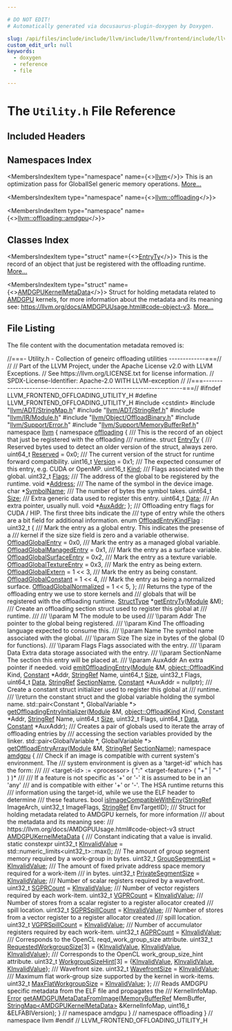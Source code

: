 ```yaml
---

# DO NOT EDIT!
# Automatically generated via docusaurus-plugin-doxygen by Doxygen.

slug: /api/files/include/include/llvm/include/llvm/frontend/include/llvm/frontend/offloading/utility-h
custom_edit_url: null
keywords:
  - doxygen
  - reference
  - file

---
```





# The `Utility.h` File Reference

<DoxygenPage pluginConfig={pluginConfig}>



## Included Headers

<IncludesList>
<IncludesListItem
  filePath="cstdint"
  permalink=""
  isLocal="false" />
<IncludesListItem
  filePath="llvm/ADT/StringMap.h"
  permalink="/docs/api/files/include/include/llvm/include/llvm/adt/stringmap-h"
  isLocal="true" />
<IncludesListItem
  filePath="llvm/ADT/StringRef.h"
  permalink="/docs/api/files/include/include/llvm/include/llvm/adt/stringref-h"
  isLocal="true" />
<IncludesListItem
  filePath="llvm/IR/Module.h"
  permalink="/docs/api/files/include/include/llvm/include/llvm/ir/module-h"
  isLocal="true" />
<IncludesListItem
  filePath="llvm/Object/OffloadBinary.h"
  permalink="/docs/api/files/include/include/llvm/include/llvm/object/offloadbinary-h"
  isLocal="true" />
<IncludesListItem
  filePath="llvm/Support/Error.h"
  permalink="/docs/api/files/include/include/llvm/include/llvm/support/error-h"
  isLocal="true" />
<IncludesListItem
  filePath="llvm/Support/MemoryBufferRef.h"
  permalink="/docs/api/files/include/include/llvm/include/llvm/support/memorybufferref-h"
  isLocal="true" />
</IncludesList>

## Namespaces Index

<MembersIndex>

<MembersIndexItem
  type="namespace"
  name={<><a href="/docs/api/namespaces/llvm">llvm</a></>}>
This is an optimization pass for GlobalISel generic memory operations. <a href="/docs/api/namespaces/llvm/#details">More...</a>
</MembersIndexItem>

<MembersIndexItem
  type="namespace"
  name={<><a href="/docs/api/namespaces/llvm/offloading">llvm::offloading</a></>}>
</MembersIndexItem>

<MembersIndexItem
  type="namespace"
  name={<><a href="/docs/api/namespaces/llvm/offloading/amdgpu">llvm::offloading::amdgpu</a></>}>
</MembersIndexItem>

</MembersIndex>

## Classes Index

<MembersIndex>

<MembersIndexItem
  type="struct"
  name={<><a href="/docs/api/structs/llvm/offloading/entryty">EntryTy</a></>}>
This is the record of an object that just be registered with the offloading runtime. <a href="/docs/api/structs/llvm/offloading/entryty/#details">More...</a>
</MembersIndexItem>

<MembersIndexItem
  type="struct"
  name={<><a href="/docs/api/structs/llvm/offloading/amdgpu/amdgpukernelmetadata">AMDGPUKernelMetaData</a></>}>
Struct for holding metadata related to <a href="/docs/api/namespaces/llvm/amdgpu">AMDGPU</a> kernels, for more information about the metadata and its meaning see: <a href="https://llvm.org/docs/AMDGPUUsage.html#code-object-v3">https://llvm.org/docs/AMDGPUUsage.html#code-object-v3</a>. <a href="/docs/api/structs/llvm/offloading/amdgpu/amdgpukernelmetadata/#details">More...</a>
</MembersIndexItem>

</MembersIndex>


## File Listing

The file content with the documentation metadata removed is:

<ProgramListing>

<Link id="l00001" /><CodeLine lineNumber="1"><Highlight kind="comment">//===- Utility.h - Collection of geneirc offloading utilities -------------===//</Highlight><Highlight kind="normal"></Highlight></CodeLine>
<Link id="l00002" /><CodeLine lineNumber="2"><Highlight kind="normal"></Highlight><Highlight kind="comment">//</Highlight><Highlight kind="normal"></Highlight></CodeLine>
<Link id="l00003" /><CodeLine lineNumber="3"><Highlight kind="normal"></Highlight><Highlight kind="comment">// Part of the LLVM Project, under the Apache License v2.0 with LLVM Exceptions.</Highlight><Highlight kind="normal"></Highlight></CodeLine>
<Link id="l00004" /><CodeLine lineNumber="4"><Highlight kind="normal"></Highlight><Highlight kind="comment">// See https://llvm.org/LICENSE.txt for license information.</Highlight><Highlight kind="normal"></Highlight></CodeLine>
<Link id="l00005" /><CodeLine lineNumber="5"><Highlight kind="normal"></Highlight><Highlight kind="comment">// SPDX-License-Identifier: Apache-2.0 WITH LLVM-exception</Highlight><Highlight kind="normal"></Highlight></CodeLine>
<Link id="l00006" /><CodeLine lineNumber="6"><Highlight kind="normal"></Highlight><Highlight kind="comment">//</Highlight><Highlight kind="normal"></Highlight></CodeLine>
<Link id="l00007" /><CodeLine lineNumber="7"><Highlight kind="normal"></Highlight><Highlight kind="comment">//===----------------------------------------------------------------------===//</Highlight><Highlight kind="normal"></Highlight></CodeLine>
<Link id="l00008" /><CodeLine lineNumber="8"><Highlight kind="normal"></Highlight></CodeLine>
<Link id="l00009" /><CodeLine lineNumber="9"><Highlight kind="normal"></Highlight><Highlight kind="preprocessor">#ifndef LLVM&#95;FRONTEND&#95;OFFLOADING&#95;UTILITY&#95;H</Highlight><Highlight kind="normal"></Highlight></CodeLine>
<Link id="l00010" /><CodeLine lineNumber="10"><Highlight kind="normal"></Highlight><Highlight kind="preprocessor">#define LLVM&#95;FRONTEND&#95;OFFLOADING&#95;UTILITY&#95;H</Highlight><Highlight kind="normal"></Highlight></CodeLine>
<Link id="l00011" /><CodeLine lineNumber="11"><Highlight kind="normal"></Highlight></CodeLine>
<Link id="l00012" /><CodeLine lineNumber="12"><Highlight kind="normal"></Highlight><Highlight kind="preprocessor">#include &lt;cstdint&gt;</Highlight><Highlight kind="normal"></Highlight></CodeLine>
<Link id="l00013" /><CodeLine lineNumber="13"><Highlight kind="normal"></Highlight></CodeLine>
<Link id="l00014" /><CodeLine lineNumber="14"><Highlight kind="normal"></Highlight><Highlight kind="preprocessor">#include &quot;<a href="/docs/api/files/include/include/llvm/include/llvm/adt/stringmap-h">llvm/ADT/StringMap.h</a>&quot;</Highlight><Highlight kind="normal"></Highlight></CodeLine>
<Link id="l00015" /><CodeLine lineNumber="15"><Highlight kind="normal"></Highlight><Highlight kind="preprocessor">#include &quot;<a href="/docs/api/files/include/include/llvm/include/llvm/adt/stringref-h">llvm/ADT/StringRef.h</a>&quot;</Highlight><Highlight kind="normal"></Highlight></CodeLine>
<Link id="l00016" /><CodeLine lineNumber="16"><Highlight kind="normal"></Highlight><Highlight kind="preprocessor">#include &quot;<a href="/docs/api/files/include/include/llvm/include/llvm/ir/module-h">llvm/IR/Module.h</a>&quot;</Highlight><Highlight kind="normal"></Highlight></CodeLine>
<Link id="l00017" /><CodeLine lineNumber="17"><Highlight kind="normal"></Highlight><Highlight kind="preprocessor">#include &quot;<a href="/docs/api/files/include/include/llvm/include/llvm/object/offloadbinary-h">llvm/Object/OffloadBinary.h</a>&quot;</Highlight><Highlight kind="normal"></Highlight></CodeLine>
<Link id="l00018" /><CodeLine lineNumber="18"><Highlight kind="normal"></Highlight><Highlight kind="preprocessor">#include &quot;<a href="/docs/api/files/include/include/llvm/include/llvm/support/error-h">llvm/Support/Error.h</a>&quot;</Highlight><Highlight kind="normal"></Highlight></CodeLine>
<Link id="l00019" /><CodeLine lineNumber="19"><Highlight kind="normal"></Highlight><Highlight kind="preprocessor">#include &quot;<a href="/docs/api/files/include/include/llvm/include/llvm/support/memorybufferref-h">llvm/Support/MemoryBufferRef.h</a>&quot;</Highlight><Highlight kind="normal"></Highlight></CodeLine>
<Link id="l00020" /><CodeLine lineNumber="20"><Highlight kind="normal"></Highlight></CodeLine>
<Link id="l00021" /><CodeLine lineNumber="21"><Highlight kind="normal"></Highlight><Highlight kind="keyword">namespace </Highlight><Highlight kind="normal"><a href="/docs/api/namespaces/llvm">llvm</a> &#123;</Highlight></CodeLine>
<Link id="l00022" /><CodeLine lineNumber="22"><Highlight kind="normal"></Highlight><Highlight kind="keyword">namespace </Highlight><Highlight kind="normal"><a href="/docs/api/namespaces/llvm/offloading">offloading</a> &#123;</Highlight></CodeLine>
<Link id="l00023" /><CodeLine lineNumber="23"><Highlight kind="normal"></Highlight><Highlight kind="comment"></Highlight></CodeLine>
<Link id="l00024" /><CodeLine lineNumber="24"><Highlight kind="comment">/// This is the record of an object that just be registered with the offloading</Highlight></CodeLine>
<Link id="l00025" /><CodeLine lineNumber="25"><Highlight kind="comment">/// runtime.</Highlight><Highlight kind="normal"></Highlight></CodeLine>
<Link id="l00026" /><CodeLine lineNumber="26" lineLink="/docs/api/structs/llvm/offloading/entryty"><Highlight kind="normal"></Highlight><Highlight kind="keyword">struct </Highlight><Highlight kind="normal"><a href="/docs/api/structs/llvm/offloading/entryty">EntryTy</a> &#123;</Highlight><Highlight kind="comment"></Highlight></CodeLine>
<Link id="l00027" /><CodeLine lineNumber="27"><Highlight kind="comment">  /// Reserved bytes used to detect an older version of the struct, always zero.</Highlight><Highlight kind="normal"></Highlight></CodeLine>
<Link id="l00028" /><CodeLine lineNumber="28" lineLink="/docs/api/structs/llvm/offloading/entryty/#a95bdd1a768c2106308275c9d04a4ba5f"><Highlight kind="normal">  uint64&#95;t <a href="/docs/api/structs/llvm/offloading/entryty/#a95bdd1a768c2106308275c9d04a4ba5f">Reserved</a> = 0x0;</Highlight><Highlight kind="comment"></Highlight></CodeLine>
<Link id="l00029" /><CodeLine lineNumber="29"><Highlight kind="comment">  /// The current version of the struct for runtime forward compatibility.</Highlight><Highlight kind="normal"></Highlight></CodeLine>
<Link id="l00030" /><CodeLine lineNumber="30" lineLink="/docs/api/structs/llvm/offloading/entryty/#aa32e5ce48b5827ef0fcd4beb8ec28c32"><Highlight kind="normal">  uint16&#95;t <a href="/docs/api/structs/llvm/offloading/entryty/#aa32e5ce48b5827ef0fcd4beb8ec28c32">Version</a> = 0x1;</Highlight><Highlight kind="comment"></Highlight></CodeLine>
<Link id="l00031" /><CodeLine lineNumber="31"><Highlight kind="comment">  /// The expected consumer of this entry, e.g. CUDA or OpenMP.</Highlight><Highlight kind="normal"></Highlight></CodeLine>
<Link id="l00032" /><CodeLine lineNumber="32" lineLink="/docs/api/structs/llvm/offloading/entryty/#a468c6bc0756e9d9e0de6e2fdad00edd0"><Highlight kind="normal">  uint16&#95;t <a href="/docs/api/structs/llvm/offloading/entryty/#a468c6bc0756e9d9e0de6e2fdad00edd0">Kind</a>;</Highlight><Highlight kind="comment"></Highlight></CodeLine>
<Link id="l00033" /><CodeLine lineNumber="33"><Highlight kind="comment">  /// Flags associated with the global.</Highlight><Highlight kind="normal"></Highlight></CodeLine>
<Link id="l00034" /><CodeLine lineNumber="34" lineLink="/docs/api/structs/llvm/offloading/entryty/#a7fd1d226db6f3a23d63bc8f4a1b45204"><Highlight kind="normal">  uint32&#95;t <a href="/docs/api/structs/llvm/offloading/entryty/#a7fd1d226db6f3a23d63bc8f4a1b45204">Flags</a>;</Highlight><Highlight kind="comment"></Highlight></CodeLine>
<Link id="l00035" /><CodeLine lineNumber="35"><Highlight kind="comment">  /// The address of the global to be registered by the runtime.</Highlight><Highlight kind="normal"></Highlight></CodeLine>
<Link id="l00036" /><CodeLine lineNumber="36" lineLink="/docs/api/structs/llvm/offloading/entryty/#a0241681eaf500522437eb83837f8d3d9"><Highlight kind="normal">  </Highlight><Highlight kind="keywordtype">void</Highlight><Highlight kind="normal"> &#42;<a href="/docs/api/structs/llvm/offloading/entryty/#a0241681eaf500522437eb83837f8d3d9">Address</a>;</Highlight><Highlight kind="comment"></Highlight></CodeLine>
<Link id="l00037" /><CodeLine lineNumber="37"><Highlight kind="comment">  /// The name of the symbol in the device image.</Highlight><Highlight kind="normal"></Highlight></CodeLine>
<Link id="l00038" /><CodeLine lineNumber="38" lineLink="/docs/api/structs/llvm/offloading/entryty/#a4c983b4432dfc638fa35b4b7f1319895"><Highlight kind="normal">  </Highlight><Highlight kind="keywordtype">char</Highlight><Highlight kind="normal"> &#42;<a href="/docs/api/structs/llvm/offloading/entryty/#a4c983b4432dfc638fa35b4b7f1319895">SymbolName</a>;</Highlight><Highlight kind="comment"></Highlight></CodeLine>
<Link id="l00039" /><CodeLine lineNumber="39"><Highlight kind="comment">  /// The number of bytes the symbol takes.</Highlight><Highlight kind="normal"></Highlight></CodeLine>
<Link id="l00040" /><CodeLine lineNumber="40" lineLink="/docs/api/structs/llvm/offloading/entryty/#a29f5972e364a77bc4d1c9f6f913c7453"><Highlight kind="normal">  uint64&#95;t <a href="/docs/api/structs/llvm/offloading/entryty/#a29f5972e364a77bc4d1c9f6f913c7453">Size</a>;</Highlight><Highlight kind="comment"></Highlight></CodeLine>
<Link id="l00041" /><CodeLine lineNumber="41"><Highlight kind="comment">  /// Extra generic data used to register this entry.</Highlight><Highlight kind="normal"></Highlight></CodeLine>
<Link id="l00042" /><CodeLine lineNumber="42" lineLink="/docs/api/structs/llvm/offloading/entryty/#abe901081314dddc489160730e9136118"><Highlight kind="normal">  uint64&#95;t <a href="/docs/api/structs/llvm/offloading/entryty/#abe901081314dddc489160730e9136118">Data</a>;</Highlight><Highlight kind="comment"></Highlight></CodeLine>
<Link id="l00043" /><CodeLine lineNumber="43"><Highlight kind="comment">  /// An extra pointer, usually null.</Highlight><Highlight kind="normal"></Highlight></CodeLine>
<Link id="l00044" /><CodeLine lineNumber="44" lineLink="/docs/api/structs/llvm/offloading/entryty/#aaa44cbde3c96e8b2209d65631c7f41d4"><Highlight kind="normal">  </Highlight><Highlight kind="keywordtype">void</Highlight><Highlight kind="normal"> &#42;<a href="/docs/api/structs/llvm/offloading/entryty/#aaa44cbde3c96e8b2209d65631c7f41d4">AuxAddr</a>;</Highlight></CodeLine>
<Link id="l00045" /><CodeLine lineNumber="45"><Highlight kind="normal">&#125;;</Highlight></CodeLine>
<Link id="l00046" /><CodeLine lineNumber="46"><Highlight kind="normal"></Highlight><Highlight kind="comment"></Highlight></CodeLine>
<Link id="l00047" /><CodeLine lineNumber="47"><Highlight kind="comment">/// Offloading entry flags for CUDA / HIP. The first three bits indicate the</Highlight></CodeLine>
<Link id="l00048" /><CodeLine lineNumber="48"><Highlight kind="comment">/// type of entry while the others are a bit field for additional information.</Highlight><Highlight kind="normal"></Highlight></CodeLine>
<Link id="l00049" /><CodeLine lineNumber="49" lineLink="/docs/api/namespaces/llvm/offloading/#a7419ce8b8f6793fdec6d80b80d731b57"><Highlight kind="normal"></Highlight><Highlight kind="keyword">enum</Highlight><Highlight kind="normal"> <a href="/docs/api/namespaces/llvm/offloading/#a7419ce8b8f6793fdec6d80b80d731b57">OffloadEntryKindFlag</a> : uint32&#95;t &#123;</Highlight><Highlight kind="comment"></Highlight></CodeLine>
<Link id="l00050" /><CodeLine lineNumber="50"><Highlight kind="comment">  /// Mark the entry as a global entry. This indicates the presense of a</Highlight></CodeLine>
<Link id="l00051" /><CodeLine lineNumber="51"><Highlight kind="comment">  /// kernel if the size size field is zero and a variable otherwise.</Highlight><Highlight kind="normal"></Highlight></CodeLine>
<Link id="l00052" /><CodeLine lineNumber="52" lineLink="/docs/api/namespaces/llvm/offloading/#a7419ce8b8f6793fdec6d80b80d731b57a923b860456c7e27007bf11d0069cfdb2"><Highlight kind="normal">  <a href="/docs/api/namespaces/llvm/offloading/#a7419ce8b8f6793fdec6d80b80d731b57a923b860456c7e27007bf11d0069cfdb2">OffloadGlobalEntry</a> = 0x0,</Highlight><Highlight kind="comment"></Highlight></CodeLine>
<Link id="l00053" /><CodeLine lineNumber="53"><Highlight kind="comment">  /// Mark the entry as a managed global variable.</Highlight><Highlight kind="normal"></Highlight></CodeLine>
<Link id="l00054" /><CodeLine lineNumber="54" lineLink="/docs/api/namespaces/llvm/offloading/#a7419ce8b8f6793fdec6d80b80d731b57aa0793e58f3eff2e957cb0f21c576bfa8"><Highlight kind="normal">  <a href="/docs/api/namespaces/llvm/offloading/#a7419ce8b8f6793fdec6d80b80d731b57aa0793e58f3eff2e957cb0f21c576bfa8">OffloadGlobalManagedEntry</a> = 0x1,</Highlight><Highlight kind="comment"></Highlight></CodeLine>
<Link id="l00055" /><CodeLine lineNumber="55"><Highlight kind="comment">  /// Mark the entry as a surface variable.</Highlight><Highlight kind="normal"></Highlight></CodeLine>
<Link id="l00056" /><CodeLine lineNumber="56" lineLink="/docs/api/namespaces/llvm/offloading/#a7419ce8b8f6793fdec6d80b80d731b57a19c883805ad6071c9922c23720d90676"><Highlight kind="normal">  <a href="/docs/api/namespaces/llvm/offloading/#a7419ce8b8f6793fdec6d80b80d731b57a19c883805ad6071c9922c23720d90676">OffloadGlobalSurfaceEntry</a> = 0x2,</Highlight><Highlight kind="comment"></Highlight></CodeLine>
<Link id="l00057" /><CodeLine lineNumber="57"><Highlight kind="comment">  /// Mark the entry as a texture variable.</Highlight><Highlight kind="normal"></Highlight></CodeLine>
<Link id="l00058" /><CodeLine lineNumber="58" lineLink="/docs/api/namespaces/llvm/offloading/#a7419ce8b8f6793fdec6d80b80d731b57a381cb6a73ee086038196fda5c4d0879a"><Highlight kind="normal">  <a href="/docs/api/namespaces/llvm/offloading/#a7419ce8b8f6793fdec6d80b80d731b57a381cb6a73ee086038196fda5c4d0879a">OffloadGlobalTextureEntry</a> = 0x3,</Highlight><Highlight kind="comment"></Highlight></CodeLine>
<Link id="l00059" /><CodeLine lineNumber="59"><Highlight kind="comment">  /// Mark the entry as being extern.</Highlight><Highlight kind="normal"></Highlight></CodeLine>
<Link id="l00060" /><CodeLine lineNumber="60" lineLink="/docs/api/namespaces/llvm/offloading/#a7419ce8b8f6793fdec6d80b80d731b57ac859aa67b07ccd5fba9df78343e14fed"><Highlight kind="normal">  <a href="/docs/api/namespaces/llvm/offloading/#a7419ce8b8f6793fdec6d80b80d731b57ac859aa67b07ccd5fba9df78343e14fed">OffloadGlobalExtern</a> = 1 &lt;&lt; 3,</Highlight><Highlight kind="comment"></Highlight></CodeLine>
<Link id="l00061" /><CodeLine lineNumber="61"><Highlight kind="comment">  /// Mark the entry as being constant.</Highlight><Highlight kind="normal"></Highlight></CodeLine>
<Link id="l00062" /><CodeLine lineNumber="62" lineLink="/docs/api/namespaces/llvm/offloading/#a7419ce8b8f6793fdec6d80b80d731b57af71523a48c2d983a6408fbe16cecab94"><Highlight kind="normal">  <a href="/docs/api/namespaces/llvm/offloading/#a7419ce8b8f6793fdec6d80b80d731b57af71523a48c2d983a6408fbe16cecab94">OffloadGlobalConstant</a> = 1 &lt;&lt; 4,</Highlight><Highlight kind="comment"></Highlight></CodeLine>
<Link id="l00063" /><CodeLine lineNumber="63"><Highlight kind="comment">  /// Mark the entry as being a normalized surface.</Highlight><Highlight kind="normal"></Highlight></CodeLine>
<Link id="l00064" /><CodeLine lineNumber="64" lineLink="/docs/api/namespaces/llvm/offloading/#a7419ce8b8f6793fdec6d80b80d731b57a8db334373b12649f212522b471a4efcc"><Highlight kind="normal">  <a href="/docs/api/namespaces/llvm/offloading/#a7419ce8b8f6793fdec6d80b80d731b57a8db334373b12649f212522b471a4efcc">OffloadGlobalNormalized</a> = 1 &lt;&lt; 5,</Highlight></CodeLine>
<Link id="l00065" /><CodeLine lineNumber="65"><Highlight kind="normal">&#125;;</Highlight></CodeLine>
<Link id="l00066" /><CodeLine lineNumber="66"><Highlight kind="normal"></Highlight><Highlight kind="comment"></Highlight></CodeLine>
<Link id="l00067" /><CodeLine lineNumber="67"><Highlight kind="comment">/// Returns the type of the offloading entry we use to store kernels and</Highlight></CodeLine>
<Link id="l00068" /><CodeLine lineNumber="68"><Highlight kind="comment">/// globals that will be registered with the offloading runtime.</Highlight><Highlight kind="normal"></Highlight></CodeLine>
<Link id="l00069" /><CodeLine lineNumber="69"><Highlight kind="normal"><a href="/docs/api/classes/llvm/structtype">StructType</a> &#42;<a href="/docs/api/namespaces/llvm/offloading/#a6955657cb7867972e6b8f046e9cf5a02">getEntryTy</a>(<a href="/docs/api/classes/llvm/module">Module</a> &amp;M);</Highlight></CodeLine>
<Link id="l00070" /><CodeLine lineNumber="70"><Highlight kind="normal"></Highlight><Highlight kind="comment"></Highlight></CodeLine>
<Link id="l00071" /><CodeLine lineNumber="71"><Highlight kind="comment">/// Create an offloading section struct used to register this global at</Highlight></CodeLine>
<Link id="l00072" /><CodeLine lineNumber="72"><Highlight kind="comment">/// runtime.</Highlight></CodeLine>
<Link id="l00073" /><CodeLine lineNumber="73"><Highlight kind="comment">///</Highlight></CodeLine>
<Link id="l00074" /><CodeLine lineNumber="74"><Highlight kind="comment">/// \\param M The module to be used</Highlight></CodeLine>
<Link id="l00075" /><CodeLine lineNumber="75"><Highlight kind="comment">/// \\param Addr The pointer to the global being registered.</Highlight></CodeLine>
<Link id="l00076" /><CodeLine lineNumber="76"><Highlight kind="comment">/// \\param Kind The offloading language expected to consume this.</Highlight></CodeLine>
<Link id="l00077" /><CodeLine lineNumber="77"><Highlight kind="comment">/// \\param Name The symbol name associated with the global.</Highlight></CodeLine>
<Link id="l00078" /><CodeLine lineNumber="78"><Highlight kind="comment">/// \\param Size The size in bytes of the global (0 for functions).</Highlight></CodeLine>
<Link id="l00079" /><CodeLine lineNumber="79"><Highlight kind="comment">/// \\param Flags Flags associated with the entry.</Highlight></CodeLine>
<Link id="l00080" /><CodeLine lineNumber="80"><Highlight kind="comment">/// \\param Data Extra data storage associated with the entry.</Highlight></CodeLine>
<Link id="l00081" /><CodeLine lineNumber="81"><Highlight kind="comment">/// \\param SectionName The section this entry will be placed at.</Highlight></CodeLine>
<Link id="l00082" /><CodeLine lineNumber="82"><Highlight kind="comment">/// \\param AuxAddr An extra pointer if needed.</Highlight><Highlight kind="normal"></Highlight></CodeLine>
<Link id="l00083" /><CodeLine lineNumber="83"><Highlight kind="normal"></Highlight><Highlight kind="keywordtype">void</Highlight><Highlight kind="normal"> <a href="/docs/api/namespaces/llvm/offloading/#a4b79b6c874e2b55eb4dda2ae96867f84">emitOffloadingEntry</a>(<a href="/docs/api/classes/llvm/module">Module</a> &amp;M, <a href="/docs/api/namespaces/llvm/object/#a92b4561998310fbcfbeaeb7c449bad6a">object::OffloadKind</a> Kind, <a href="/docs/api/classes/llvm/constant">Constant</a> &#42;Addr,</Highlight></CodeLine>
<Link id="l00084" /><CodeLine lineNumber="84"><Highlight kind="normal">                         <a href="/docs/api/classes/llvm/stringref">StringRef</a> Name, uint64&#95;t <a href="/docs/api/files/lib/lib/analysis/inlineorder-cpp/#a7ee6f0cb51c3b9056199e9a0001fe8c3a6f6cb72d544962fa333e2e34ce64f719">Size</a>, uint32&#95;t Flags,</Highlight></CodeLine>
<Link id="l00085" /><CodeLine lineNumber="85"><Highlight kind="normal">                         uint64&#95;t <a href="/docs/api/namespaces/llvm/#aa20539e89704d20b98b97e9c3feac934">Data</a>, <a href="/docs/api/classes/llvm/stringref">StringRef</a> <a href="/docs/api/structs/llvm/sectionname">SectionName</a>,</Highlight></CodeLine>
<Link id="l00086" /><CodeLine lineNumber="86"><Highlight kind="normal">                         <a href="/docs/api/classes/llvm/constant">Constant</a> &#42;AuxAddr = </Highlight><Highlight kind="keyword">nullptr</Highlight><Highlight kind="normal">);</Highlight></CodeLine>
<Link id="l00087" /><CodeLine lineNumber="87"><Highlight kind="normal"></Highlight><Highlight kind="comment"></Highlight></CodeLine>
<Link id="l00088" /><CodeLine lineNumber="88"><Highlight kind="comment">/// Create a constant struct initializer used to register this global at</Highlight></CodeLine>
<Link id="l00089" /><CodeLine lineNumber="89"><Highlight kind="comment">/// runtime.</Highlight></CodeLine>
<Link id="l00090" /><CodeLine lineNumber="90"><Highlight kind="comment">/// \\return the constant struct and the global variable holding the symbol name.</Highlight><Highlight kind="normal"></Highlight></CodeLine>
<Link id="l00091" /><CodeLine lineNumber="91"><Highlight kind="normal">std::pair&lt;Constant &#42;, GlobalVariable &#42;&gt;</Highlight></CodeLine>
<Link id="l00092" /><CodeLine lineNumber="92"><Highlight kind="normal"><a href="/docs/api/namespaces/llvm/offloading/#a68d20206b060ac3ad19f416ed5a4899b">getOffloadingEntryInitializer</a>(<a href="/docs/api/classes/llvm/module">Module</a> &amp;M, <a href="/docs/api/namespaces/llvm/object/#a92b4561998310fbcfbeaeb7c449bad6a">object::OffloadKind</a> Kind,</Highlight></CodeLine>
<Link id="l00093" /><CodeLine lineNumber="93"><Highlight kind="normal">                              <a href="/docs/api/classes/llvm/constant">Constant</a> &#42;Addr, <a href="/docs/api/classes/llvm/stringref">StringRef</a> Name, uint64&#95;t <a href="/docs/api/files/lib/lib/analysis/inlineorder-cpp/#a7ee6f0cb51c3b9056199e9a0001fe8c3a6f6cb72d544962fa333e2e34ce64f719">Size</a>,</Highlight></CodeLine>
<Link id="l00094" /><CodeLine lineNumber="94"><Highlight kind="normal">                              uint32&#95;t Flags, uint64&#95;t <a href="/docs/api/namespaces/llvm/#aa20539e89704d20b98b97e9c3feac934">Data</a>, <a href="/docs/api/classes/llvm/constant">Constant</a> &#42;AuxAddr);</Highlight></CodeLine>
<Link id="l00095" /><CodeLine lineNumber="95"><Highlight kind="normal"></Highlight><Highlight kind="comment"></Highlight></CodeLine>
<Link id="l00096" /><CodeLine lineNumber="96"><Highlight kind="comment">/// Creates a pair of globals used to iterate the array of offloading entries by</Highlight></CodeLine>
<Link id="l00097" /><CodeLine lineNumber="97"><Highlight kind="comment">/// accessing the section variables provided by the linker.</Highlight><Highlight kind="normal"></Highlight></CodeLine>
<Link id="l00098" /><CodeLine lineNumber="98"><Highlight kind="normal">std::pair&lt;GlobalVariable &#42;, GlobalVariable &#42;&gt;</Highlight></CodeLine>
<Link id="l00099" /><CodeLine lineNumber="99"><Highlight kind="normal"><a href="/docs/api/namespaces/llvm/offloading/#af023297673da795cc027d7aa8fd62817">getOffloadEntryArray</a>(<a href="/docs/api/classes/llvm/module">Module</a> &amp;M, <a href="/docs/api/classes/llvm/stringref">StringRef</a> <a href="/docs/api/structs/llvm/sectionname">SectionName</a>);</Highlight></CodeLine>
<Link id="l00100" /><CodeLine lineNumber="100"><Highlight kind="normal"></Highlight></CodeLine>
<Link id="l00101" /><CodeLine lineNumber="101" lineLink="/docs/api/namespaces/llvm/offloading/amdgpu"><Highlight kind="normal"></Highlight><Highlight kind="keyword">namespace </Highlight><Highlight kind="normal"><a href="/docs/api/namespaces/llvm/offloading/amdgpu">amdgpu</a> &#123;</Highlight><Highlight kind="comment"></Highlight></CodeLine>
<Link id="l00102" /><CodeLine lineNumber="102"><Highlight kind="comment">/// Check if an image is compatible with current system&#39;s environment. The</Highlight></CodeLine>
<Link id="l00103" /><CodeLine lineNumber="103"><Highlight kind="comment">/// system environment is given as a &#39;target-id&#39; which has the form:</Highlight></CodeLine>
<Link id="l00104" /><CodeLine lineNumber="104"><Highlight kind="comment">///</Highlight></CodeLine>
<Link id="l00105" /><CodeLine lineNumber="105"><Highlight kind="comment">/// &lt;target-id&gt; := &lt;processor&gt; ( &quot;:&quot; &lt;target-feature&gt; ( &quot;+&quot; | &quot;-&quot; ) )&#42;</Highlight></CodeLine>
<Link id="l00106" /><CodeLine lineNumber="106"><Highlight kind="comment">///</Highlight></CodeLine>
<Link id="l00107" /><CodeLine lineNumber="107"><Highlight kind="comment">/// If a feature is not specific as &#39;+&#39; or &#39;-&#39; it is assumed to be in an &#39;any&#39;</Highlight></CodeLine>
<Link id="l00108" /><CodeLine lineNumber="108"><Highlight kind="comment">/// and is compatible with either &#39;+&#39; or &#39;-&#39;. The HSA runtime returns this</Highlight></CodeLine>
<Link id="l00109" /><CodeLine lineNumber="109"><Highlight kind="comment">/// information using the target-id, while we use the ELF header to determine</Highlight></CodeLine>
<Link id="l00110" /><CodeLine lineNumber="110"><Highlight kind="comment">/// these features.</Highlight><Highlight kind="normal"></Highlight></CodeLine>
<Link id="l00111" /><CodeLine lineNumber="111"><Highlight kind="normal"></Highlight><Highlight kind="keywordtype">bool</Highlight><Highlight kind="normal"> <a href="/docs/api/namespaces/llvm/offloading/amdgpu/#ad772ba5923d08e11379f06cc8c3c5e4d">isImageCompatibleWithEnv</a>(<a href="/docs/api/classes/llvm/stringref">StringRef</a> ImageArch, uint32&#95;t ImageFlags,</Highlight></CodeLine>
<Link id="l00112" /><CodeLine lineNumber="112"><Highlight kind="normal">                              <a href="/docs/api/classes/llvm/stringref">StringRef</a> EnvTargetID);</Highlight></CodeLine>
<Link id="l00113" /><CodeLine lineNumber="113"><Highlight kind="normal"></Highlight><Highlight kind="comment"></Highlight></CodeLine>
<Link id="l00114" /><CodeLine lineNumber="114"><Highlight kind="comment">/// Struct for holding metadata related to AMDGPU kernels, for more information</Highlight></CodeLine>
<Link id="l00115" /><CodeLine lineNumber="115"><Highlight kind="comment">/// about the metadata and its meaning see:</Highlight></CodeLine>
<Link id="l00116" /><CodeLine lineNumber="116"><Highlight kind="comment">/// https://llvm.org/docs/AMDGPUUsage.html#code-object-v3</Highlight><Highlight kind="normal"></Highlight></CodeLine>
<Link id="l00117" /><CodeLine lineNumber="117" lineLink="/docs/api/structs/llvm/offloading/amdgpu/amdgpukernelmetadata"><Highlight kind="normal"></Highlight><Highlight kind="keyword">struct </Highlight><Highlight kind="normal"><a href="/docs/api/structs/llvm/offloading/amdgpu/amdgpukernelmetadata">AMDGPUKernelMetaData</a> &#123;</Highlight><Highlight kind="comment"></Highlight></CodeLine>
<Link id="l00118" /><CodeLine lineNumber="118"><Highlight kind="comment">  /// Constant indicating that a value is invalid.</Highlight><Highlight kind="normal"></Highlight></CodeLine>
<Link id="l00119" /><CodeLine lineNumber="119" lineLink="/docs/api/structs/llvm/offloading/amdgpu/amdgpukernelmetadata/#a7d08b108e30269ecbdfc7efa0fa40cf1"><Highlight kind="normal">  </Highlight><Highlight kind="keyword">static</Highlight><Highlight kind="normal"> </Highlight><Highlight kind="keyword">constexpr</Highlight><Highlight kind="normal"> uint32&#95;t <a href="/docs/api/structs/llvm/offloading/amdgpu/amdgpukernelmetadata/#a7d08b108e30269ecbdfc7efa0fa40cf1">KInvalidValue</a> =</Highlight></CodeLine>
<Link id="l00120" /><CodeLine lineNumber="120"><Highlight kind="normal">      std::numeric&#95;limits&lt;uint32&#95;t&gt;::max();</Highlight><Highlight kind="comment"></Highlight></CodeLine>
<Link id="l00121" /><CodeLine lineNumber="121"><Highlight kind="comment">  /// The amount of group segment memory required by a work-group in bytes.</Highlight><Highlight kind="normal"></Highlight></CodeLine>
<Link id="l00122" /><CodeLine lineNumber="122" lineLink="/docs/api/structs/llvm/offloading/amdgpu/amdgpukernelmetadata/#ab4dddba5a77aa0288b30ba73da07b0d8"><Highlight kind="normal">  uint32&#95;t <a href="/docs/api/structs/llvm/offloading/amdgpu/amdgpukernelmetadata/#ab4dddba5a77aa0288b30ba73da07b0d8">GroupSegmentList</a> = <a href="/docs/api/structs/llvm/offloading/amdgpu/amdgpukernelmetadata/#a7d08b108e30269ecbdfc7efa0fa40cf1">KInvalidValue</a>;</Highlight><Highlight kind="comment"></Highlight></CodeLine>
<Link id="l00123" /><CodeLine lineNumber="123"><Highlight kind="comment">  /// The amount of fixed private address space memory required for a work-item</Highlight></CodeLine>
<Link id="l00124" /><CodeLine lineNumber="124"><Highlight kind="comment">  /// in bytes.</Highlight><Highlight kind="normal"></Highlight></CodeLine>
<Link id="l00125" /><CodeLine lineNumber="125" lineLink="/docs/api/structs/llvm/offloading/amdgpu/amdgpukernelmetadata/#a92b954a932db85e428c5090ee969d02b"><Highlight kind="normal">  uint32&#95;t <a href="/docs/api/structs/llvm/offloading/amdgpu/amdgpukernelmetadata/#a92b954a932db85e428c5090ee969d02b">PrivateSegmentSize</a> = <a href="/docs/api/structs/llvm/offloading/amdgpu/amdgpukernelmetadata/#a7d08b108e30269ecbdfc7efa0fa40cf1">KInvalidValue</a>;</Highlight><Highlight kind="comment"></Highlight></CodeLine>
<Link id="l00126" /><CodeLine lineNumber="126"><Highlight kind="comment">  /// Number of scalar registers required by a wavefront.</Highlight><Highlight kind="normal"></Highlight></CodeLine>
<Link id="l00127" /><CodeLine lineNumber="127" lineLink="/docs/api/structs/llvm/offloading/amdgpu/amdgpukernelmetadata/#a22fedc9a61b9a86a32c88ad9526a1e91"><Highlight kind="normal">  uint32&#95;t <a href="/docs/api/structs/llvm/offloading/amdgpu/amdgpukernelmetadata/#a22fedc9a61b9a86a32c88ad9526a1e91">SGPRCount</a> = <a href="/docs/api/structs/llvm/offloading/amdgpu/amdgpukernelmetadata/#a7d08b108e30269ecbdfc7efa0fa40cf1">KInvalidValue</a>;</Highlight><Highlight kind="comment"></Highlight></CodeLine>
<Link id="l00128" /><CodeLine lineNumber="128"><Highlight kind="comment">  /// Number of vector registers required by each work-item.</Highlight><Highlight kind="normal"></Highlight></CodeLine>
<Link id="l00129" /><CodeLine lineNumber="129" lineLink="/docs/api/structs/llvm/offloading/amdgpu/amdgpukernelmetadata/#a87fa4b4f2eb3d72aad1081a640e84259"><Highlight kind="normal">  uint32&#95;t <a href="/docs/api/structs/llvm/offloading/amdgpu/amdgpukernelmetadata/#a87fa4b4f2eb3d72aad1081a640e84259">VGPRCount</a> = <a href="/docs/api/structs/llvm/offloading/amdgpu/amdgpukernelmetadata/#a7d08b108e30269ecbdfc7efa0fa40cf1">KInvalidValue</a>;</Highlight><Highlight kind="comment"></Highlight></CodeLine>
<Link id="l00130" /><CodeLine lineNumber="130"><Highlight kind="comment">  /// Number of stores from a scalar register to a register allocator created</Highlight></CodeLine>
<Link id="l00131" /><CodeLine lineNumber="131"><Highlight kind="comment">  /// spill location.</Highlight><Highlight kind="normal"></Highlight></CodeLine>
<Link id="l00132" /><CodeLine lineNumber="132" lineLink="/docs/api/structs/llvm/offloading/amdgpu/amdgpukernelmetadata/#a03ea896dc71f8a145600d0cee4c92465"><Highlight kind="normal">  uint32&#95;t <a href="/docs/api/structs/llvm/offloading/amdgpu/amdgpukernelmetadata/#a03ea896dc71f8a145600d0cee4c92465">SGPRSpillCount</a> = <a href="/docs/api/structs/llvm/offloading/amdgpu/amdgpukernelmetadata/#a7d08b108e30269ecbdfc7efa0fa40cf1">KInvalidValue</a>;</Highlight><Highlight kind="comment"></Highlight></CodeLine>
<Link id="l00133" /><CodeLine lineNumber="133"><Highlight kind="comment">  /// Number of stores from a vector register to a register allocator created</Highlight></CodeLine>
<Link id="l00134" /><CodeLine lineNumber="134"><Highlight kind="comment">  /// spill location.</Highlight><Highlight kind="normal"></Highlight></CodeLine>
<Link id="l00135" /><CodeLine lineNumber="135" lineLink="/docs/api/structs/llvm/offloading/amdgpu/amdgpukernelmetadata/#a7daeeb1754518cd3f537cae01e7f7ab7"><Highlight kind="normal">  uint32&#95;t <a href="/docs/api/structs/llvm/offloading/amdgpu/amdgpukernelmetadata/#a7daeeb1754518cd3f537cae01e7f7ab7">VGPRSpillCount</a> = <a href="/docs/api/structs/llvm/offloading/amdgpu/amdgpukernelmetadata/#a7d08b108e30269ecbdfc7efa0fa40cf1">KInvalidValue</a>;</Highlight><Highlight kind="comment"></Highlight></CodeLine>
<Link id="l00136" /><CodeLine lineNumber="136"><Highlight kind="comment">  /// Number of accumulator registers required by each work-item.</Highlight><Highlight kind="normal"></Highlight></CodeLine>
<Link id="l00137" /><CodeLine lineNumber="137" lineLink="/docs/api/structs/llvm/offloading/amdgpu/amdgpukernelmetadata/#ad507fb56a5d5ddc973d185b83f9ece69"><Highlight kind="normal">  uint32&#95;t <a href="/docs/api/structs/llvm/offloading/amdgpu/amdgpukernelmetadata/#ad507fb56a5d5ddc973d185b83f9ece69">AGPRCount</a> = <a href="/docs/api/structs/llvm/offloading/amdgpu/amdgpukernelmetadata/#a7d08b108e30269ecbdfc7efa0fa40cf1">KInvalidValue</a>;</Highlight><Highlight kind="comment"></Highlight></CodeLine>
<Link id="l00138" /><CodeLine lineNumber="138"><Highlight kind="comment">  /// Corresponds to the OpenCL reqd&#95;work&#95;group&#95;size attribute.</Highlight><Highlight kind="normal"></Highlight></CodeLine>
<Link id="l00139" /><CodeLine lineNumber="139" lineLink="/docs/api/structs/llvm/offloading/amdgpu/amdgpukernelmetadata/#af45270b1f404c0b6ec7abca5b7e2d031"><Highlight kind="normal">  uint32&#95;t <a href="/docs/api/structs/llvm/offloading/amdgpu/amdgpukernelmetadata/#af45270b1f404c0b6ec7abca5b7e2d031">RequestedWorkgroupSize</a>&#91;3&#93; = &#123;<a href="/docs/api/structs/llvm/offloading/amdgpu/amdgpukernelmetadata/#a7d08b108e30269ecbdfc7efa0fa40cf1">KInvalidValue</a>, <a href="/docs/api/structs/llvm/offloading/amdgpu/amdgpukernelmetadata/#a7d08b108e30269ecbdfc7efa0fa40cf1">KInvalidValue</a>,</Highlight></CodeLine>
<Link id="l00140" /><CodeLine lineNumber="140"><Highlight kind="normal">                                        <a href="/docs/api/structs/llvm/offloading/amdgpu/amdgpukernelmetadata/#a7d08b108e30269ecbdfc7efa0fa40cf1">KInvalidValue</a>&#125;;</Highlight><Highlight kind="comment"></Highlight></CodeLine>
<Link id="l00141" /><CodeLine lineNumber="141"><Highlight kind="comment">  /// Corresponds to the OpenCL work&#95;group&#95;size&#95;hint attribute.</Highlight><Highlight kind="normal"></Highlight></CodeLine>
<Link id="l00142" /><CodeLine lineNumber="142" lineLink="/docs/api/structs/llvm/offloading/amdgpu/amdgpukernelmetadata/#ac2a82e0213fe9f6b489c17c35ef928de"><Highlight kind="normal">  uint32&#95;t <a href="/docs/api/structs/llvm/offloading/amdgpu/amdgpukernelmetadata/#ac2a82e0213fe9f6b489c17c35ef928de">WorkgroupSizeHint</a>&#91;3&#93; = &#123;<a href="/docs/api/structs/llvm/offloading/amdgpu/amdgpukernelmetadata/#a7d08b108e30269ecbdfc7efa0fa40cf1">KInvalidValue</a>, <a href="/docs/api/structs/llvm/offloading/amdgpu/amdgpukernelmetadata/#a7d08b108e30269ecbdfc7efa0fa40cf1">KInvalidValue</a>, <a href="/docs/api/structs/llvm/offloading/amdgpu/amdgpukernelmetadata/#a7d08b108e30269ecbdfc7efa0fa40cf1">KInvalidValue</a>&#125;;</Highlight><Highlight kind="comment"></Highlight></CodeLine>
<Link id="l00143" /><CodeLine lineNumber="143"><Highlight kind="comment">  /// Wavefront size.</Highlight><Highlight kind="normal"></Highlight></CodeLine>
<Link id="l00144" /><CodeLine lineNumber="144" lineLink="/docs/api/structs/llvm/offloading/amdgpu/amdgpukernelmetadata/#a11d65149cfec2b81c85bf969ff3fd29b"><Highlight kind="normal">  uint32&#95;t <a href="/docs/api/structs/llvm/offloading/amdgpu/amdgpukernelmetadata/#a11d65149cfec2b81c85bf969ff3fd29b">WavefrontSize</a> = <a href="/docs/api/structs/llvm/offloading/amdgpu/amdgpukernelmetadata/#a7d08b108e30269ecbdfc7efa0fa40cf1">KInvalidValue</a>;</Highlight><Highlight kind="comment"></Highlight></CodeLine>
<Link id="l00145" /><CodeLine lineNumber="145"><Highlight kind="comment">  /// Maximum flat work-group size supported by the kernel in work-items.</Highlight><Highlight kind="normal"></Highlight></CodeLine>
<Link id="l00146" /><CodeLine lineNumber="146" lineLink="/docs/api/structs/llvm/offloading/amdgpu/amdgpukernelmetadata/#abcb411d5d269b9d91f9426828ff7050d"><Highlight kind="normal">  uint32&#95;t <a href="/docs/api/structs/llvm/offloading/amdgpu/amdgpukernelmetadata/#abcb411d5d269b9d91f9426828ff7050d">MaxFlatWorkgroupSize</a> = <a href="/docs/api/structs/llvm/offloading/amdgpu/amdgpukernelmetadata/#a7d08b108e30269ecbdfc7efa0fa40cf1">KInvalidValue</a>;</Highlight></CodeLine>
<Link id="l00147" /><CodeLine lineNumber="147"><Highlight kind="normal">&#125;;</Highlight></CodeLine>
<Link id="l00148" /><CodeLine lineNumber="148"><Highlight kind="normal"></Highlight><Highlight kind="comment"></Highlight></CodeLine>
<Link id="l00149" /><CodeLine lineNumber="149"><Highlight kind="comment">/// Reads AMDGPU specific metadata from the ELF file and propagates the</Highlight></CodeLine>
<Link id="l00150" /><CodeLine lineNumber="150"><Highlight kind="comment">/// KernelInfoMap.</Highlight><Highlight kind="normal"></Highlight></CodeLine>
<Link id="l00151" /><CodeLine lineNumber="151"><Highlight kind="normal"><a href="/docs/api/classes/llvm/error">Error</a> <a href="/docs/api/namespaces/llvm/offloading/amdgpu/#a658b1211d163ef9492d062d29de98201">getAMDGPUMetaDataFromImage</a>(<a href="/docs/api/classes/llvm/memorybufferref">MemoryBufferRef</a> MemBuffer,</Highlight></CodeLine>
<Link id="l00152" /><CodeLine lineNumber="152"><Highlight kind="normal">                                 <a href="/docs/api/classes/llvm/stringmap">StringMap&lt;AMDGPUKernelMetaData&gt;</a> &amp;KernelInfoMap,</Highlight></CodeLine>
<Link id="l00153" /><CodeLine lineNumber="153"><Highlight kind="normal">                                 uint16&#95;t &amp;ELFABIVersion);</Highlight></CodeLine>
<Link id="l00154" /><CodeLine lineNumber="154"><Highlight kind="normal">&#125; </Highlight><Highlight kind="comment">// namespace amdgpu</Highlight><Highlight kind="normal"></Highlight></CodeLine>
<Link id="l00155" /><CodeLine lineNumber="155"><Highlight kind="normal">&#125; </Highlight><Highlight kind="comment">// namespace offloading</Highlight><Highlight kind="normal"></Highlight></CodeLine>
<Link id="l00156" /><CodeLine lineNumber="156"><Highlight kind="normal">&#125; </Highlight><Highlight kind="comment">// namespace llvm</Highlight><Highlight kind="normal"></Highlight></CodeLine>
<Link id="l00157" /><CodeLine lineNumber="157"><Highlight kind="normal"></Highlight></CodeLine>
<Link id="l00158" /><CodeLine lineNumber="158"><Highlight kind="normal"></Highlight><Highlight kind="preprocessor">#endif </Highlight><Highlight kind="comment">// LLVM&#95;FRONTEND&#95;OFFLOADING&#95;UTILITY&#95;H</Highlight><Highlight kind="normal"></Highlight></CodeLine>

</ProgramListing>

</DoxygenPage>
